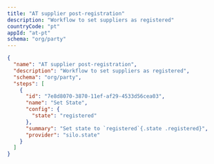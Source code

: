 ```yaml
---
title: "AT supplier post-registration"
description: "Workflow to set suppliers as registered"
countryCode: "pt"
appId: "at-pt"
schema: "org/party"
---
```



```json
{
  "name": "AT supplier post-registration",
  "description": "Workflow to set suppliers as registered",
  "schema": "org/party",
  "steps": [
    {
      "id": "7e8d8070-3870-11ef-af29-4533d56cea03",
      "name": "Set State",
      "config": {
        "state": "registered"
      },
      "summary": "Set state to `registered`{.state .registered}",
      "provider": "silo.state"
    }
  ]
}
```